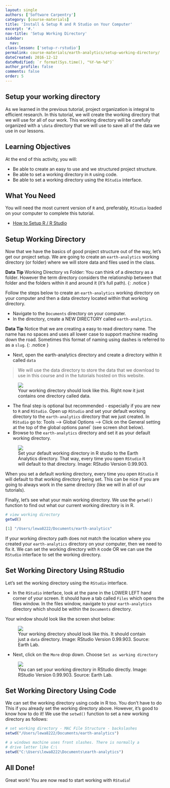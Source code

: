 ```yaml
---
layout: single
authors: ['Software Carpentry']
category: [course-materials]
title: 'Install & Setup R and R Studio on Your Computer'
excerpt: '#.'
nav-title: 'Setup Working Directory'
sidebar:
  nav:
class-lesson: ['setup-r-rstudio']
permalink: course-materials/earth-analytics/setup-working-directory/
dateCreated: 2016-12-12
dateModified: `r format(Sys.time(), "%Y-%m-%d")`
author_profile: false
comments: false
order: 5
---
```



## Setup your working directory

As we learned in the previous tutorial, project organization is integral to
efficient research. In this tutorial, we will create the working directory that
we will use for all of our work. This working directory will be carefully
organized with a `\data` directory that we will use to save all of the data we
use in our lessons.

<div class='notice--success' markdown="1">

# Learning Objectives
At the end of this activity, you will:

* Be able to create an easy to use and we structured project structure.
* Be able to set a working directory in `R` using code.
* Be able to set a working directory using the `RStudio` interface.

## What You Need

You will need the most current version of `R` and, preferably, `RStudio` loaded on
your computer to complete this tutorial.

* [How to Setup R / R Studio](/course-materials/setup-r-rstudio/)

</div>


## Setup Working Directory

Now that we have the basics of good project structure out of the way, let's get
our project setup. We are going to create an `earth-analytics` working directory
(or folder) where we will store data and files used in the class.

<i class="fa fa-star"></i> **Data Tip** Working Directory vs Folder: You can think
of a directory as a folder. However the term directory considers the relationship
between that folder and the folders within it and around it (it's full path).
{: .notice }

Follow the steps below to create an `earth-analytics` working directory on your
computer and then a data directory located within that working directory.

* Navigate to the `Documents` directory on your computer.
* In the directory, create a NEW DIRECTORY called `earth-analytics`.

<i class="fa fa-star"></i> **Data Tip** Notice that we are creating a easy to
read directory name. The name has no spaces and uses all lower case to support
machine reading down the road. Sometimes this format of naming using dashes is
referred to as a `slug`.
{: .notice }

* Next, open the earth-analytics directory and create a directory within it
called `data`

> We will use the data directory to store the data that we download to use in
> this course and in the tutorials hosted on this website.



<figure>
	<a href="{{ site.url }}/images/course-materials/earth-analytics/setup-r-rstudio/working-dir-os.png">
	<img src="{{ site.url }}/images/course-materials/earth-analytics/setup-r-rstudio/working-dir-os.png"></a>
	<figcaption> Your working directory should look like this. Right now it just
	contains one directory called data.
	</figcaption>
</figure>

* The final step is optional but recommended - especially if you are new to `R`
and `RStudio`. Open up `RStudio` and set your default working directory
to the `earth-analytics` directory that we just created. In `RStudio` go to:
Tools --> Global Options --> Click on the General setting at the top of the global
options panel` (see screen shot below).
* Browse to the `earth-analytics` directory and set it as your default working directory.

<figure>
	<a href="{{ site.url }}/images/course-materials/earth-analytics/setup-r-rstudio/r-studio-wd-setup.png">
	<img src="{{ site.url }}/images/course-materials/earth-analytics/setup-r-rstudio/r-studio-wd-setup.png"></a>
	<figcaption> Set your default working directory in R studio to the Earth Analytics
  directory. That way, every time you open `RStudio` it will default to that
  directory. Image: RStudio Version 0.99.903.
	</figcaption>
</figure>

When you set a default working directory, every time you open `RStudio` it will
default to that working directory being set. This can be nice if you are going
to always work in the same directory (like we will in all of our tutorials).

Finally, let's see what your main working directory. We use the  `getwd()` function
to find out what our current working directory is in R.

```r

# view working directory
getwd()

```


```r
[1] "/Users/lewa8222/Documents/earth-analytics"
```

If your working directory path does not match the location where you created your
`earth-analytics` directory on your computer, then we need to fix it. We can
set the working directory with `R` code OR we can use the `RStudio` interface to
set the working directory.

## Set Working Directory Using RStudio

Let's set the working directory using the `RStudio` interface.

* In the `RStudio` interface, look at the pane in the LOWER LEFT hand corner of your
screen. It should have a tab called `Files` which opens the files window. In
the files window, navigate to your `earth-analytics` directory which should be
within the `Documents` directory.

Your window should look like the screen shot below:

<figure>
	<a href="{{ site.url }}/images/course-materials/earth-analytics/setup-r-rstudio/working-directory.png">
	<img src="{{ site.url }}/images/course-materials/earth-analytics/setup-r-rstudio/working-directory.png"></a>
	<figcaption> Your working directory should look like this. It should contain
	just a `data` directory. Image: RStudio Version 0.99.903. Source: Earth Lab.
	</figcaption>
</figure>

* Next, click on the `More` drop down. Choose `Set as working directory`

<figure>
	<a href="{{ site.url }}/images/course-materials/earth-analytics/setup-r-rstudio/set-working-dir-rstudio.png">
	<img src="{{ site.url }}/images/course-materials/earth-analytics/setup-r-rstudio/set-working-dir-rstudio.png"></a>
	<figcaption> You can set your working directory in RStudio directly. Image: RStudio Version 0.99.903. Source: Earth Lab.
	</figcaption>
</figure>


## Set Working Directory Using Code

We can set the working directory  using code in R too. You don't have to do This
if you already set the working directory above. However, it's good to know how
to do it! We use the `setwd()` function to set a new working directory as follows:


```r

# set working directory - MAC File Structure - backslashes
setwd("/Users/lewa8222/Documents/earth-analytics")

# a windows machine uses front slashes. There is normally a
# drive letter like C:\
setwd("C:\Users\lewa8222\Documents\earth-analytics")

```

## All Done!
Great work! You are now read to start working with `RStudio`!

